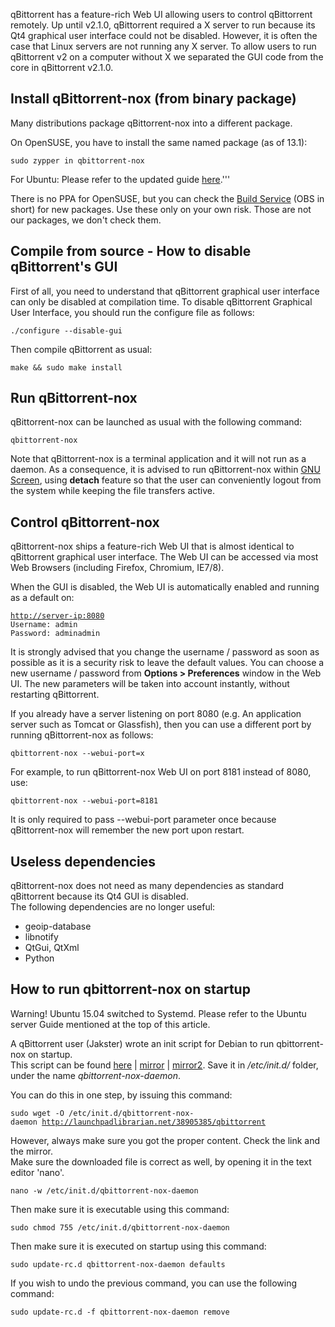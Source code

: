 qBittorrent has a feature-rich Web UI allowing users to control qBittorrent remotely. Up until v2.1.0, qBittorrent required a X server to run because its Qt4 graphical user interface could not be disabled. However, it is often the case that Linux servers are not running any X server. To allow users to run qBittorrent v2 on a computer without X we separated the GUI code from the core in qBittorrent v2.1.0.

== Install qBittorrent-nox (from binary package) ==
Many distributions package qBittorrent-nox into a different package.

On OpenSUSE, you have to install the same named package (as of 13.1):
 sudo zypper in qbittorrent-nox


For Ubuntu:  
Please refer to the updated guide [[Setting-up-qBittorrent-on-Ubuntu-server-as-daemon-with-Web-interface-(15.04-and-newer)|here]].'''


There is no PPA for OpenSUSE, but you can check the [https://build.opensuse.org/ Build Service] (OBS in short) for new packages.
Use these only on your own risk. Those are not our packages, we don't check them.

== Compile from source - How to disable qBittorrent's GUI ==
First of all, you need to understand that qBittorrent graphical user interface can only be disabled at compilation time.
To disable qBittorrent Graphical User Interface, you should run the configure file as follows:
 ./configure --disable-gui

Then compile qBittorrent as usual:
 make && sudo make install

== Run qBittorrent-nox ==
qBittorrent-nox can be launched as usual with the following command:
 qbittorrent-nox

Note that qBittorrent-nox is a terminal application and it will not run as a daemon. As a consequence, it is advised to run qBittorrent-nox within [http://www.gnu.org/software/screen/ GNU Screen], using '''detach''' feature so that the user can conveniently logout from the system while keeping the file transfers active.

== Control qBittorrent-nox ==
qBittorrent-nox ships a feature-rich Web UI that is almost identical to qBittorrent graphical user interface. The Web UI can be accessed via most Web Browsers (including Firefox, Chromium, IE7/8).

When the GUI is disabled, the Web UI is automatically enabled and running as a default on:
 http://server-ip:8080
 Username: admin
 Password: adminadmin

It is strongly advised that you change the username / password as soon as possible as it is a security risk to leave the default values. You can choose a new username / password from '''Options > Preferences''' window in the Web UI. The new parameters will be taken into account instantly, without restarting qBittorrent.

If you already have a server listening on port 8080 (e.g. An application server such as Tomcat or Glassfish), then you can use a different port by running qBittorrent-nox as follows:
 qbittorrent-nox --webui-port=x

For example, to run qBittorrent-nox Web UI on port 8181 instead of 8080, use:
 qbittorrent-nox --webui-port=8181

It is only required to pass --webui-port parameter once because qBittorrent-nox will remember the new port upon restart.

== Useless dependencies ==
qBittorrent-nox does not need as many dependencies as standard qBittorrent because its Qt4 GUI is disabled.<br />The following dependencies are no longer useful:
* geoip-database
* libnotify
* QtGui, QtXml
* Python

== How to run qbittorrent-nox on startup ==
Warning! Ubuntu 15.04 switched to Systemd. Please refer to the Ubuntu server Guide mentioned at the top of this article.

A qBittorrent user (Jakster) wrote an init script for Debian to run qbittorrent-nox on startup.<br />This script can be found [http://launchpadlibrarian.net/38905385/qbittorrent here] | [http://pastebin.com/nvMZiAxQ mirror] | [https://qbforums.shiki.hu/index.php/topic,3483.0.html mirror2]. 
Save it in ''/etc/init.d/'' folder, under the name ''qbittorrent-nox-daemon''.

You can do this in one step, by issuing this command:
 sudo wget -O /etc/init.d/qbittorrent-nox-daemon http://launchpadlibrarian.net/38905385/qbittorrent

However, always make sure you got the proper content. Check the link and the mirror.<br />Make sure the downloaded file is correct as well, by opening it in the text editor 'nano'.
 nano -w /etc/init.d/qbittorrent-nox-daemon

Then make sure it is executable using this command:
 sudo chmod 755 /etc/init.d/qbittorrent-nox-daemon

Then make sure it is executed on startup using this command:
 sudo update-rc.d qbittorrent-nox-daemon defaults

If you wish to undo the previous command, you can use the following command:
 sudo update-rc.d -f qbittorrent-nox-daemon remove
